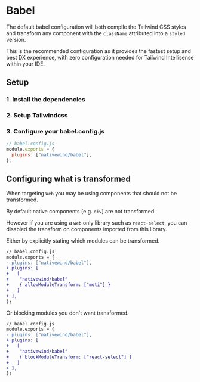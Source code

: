 
# Babel

The default babel configuration will both compile the Tailwind CSS styles and transform any component with the `className` attributed into a `styled` version.

This is the recommended configuration as it provides the fastest setup and best DX experience, with zero configuration needed for Tailwind Intellisense within your IDE.

## Setup

### 1. Install the dependencies

<Dependencies />

### 2. Setup Tailwindcss

<Tailwind />

### 3. Configure your babel.config.js

```js
// babel.config.js
module.exports = {
  plugins: ["nativewind/babel"],
};
```

<StartCoding />

## Configuring what is transformed

When targeting `Web` you may be using components that should not be transformed.

By default native components (e.g. `div`) are not transformed.

However if you are using a `web` only library such as `react-select`, you can disabled the transform on components imported from this library.

Either by explicitly stating which modules can be transformed.

```diff
// babel.config.js
module.exports = {
- plugins: ["nativewind/babel"],
+ plugins: [
+   [
+    "nativewind/babel"
+    { allowModuleTransform: ["moti"] }
+   ]
+ ],
};
```

Or blocking modules you don't want transformed.

```diff
// babel.config.js
module.exports = {
- plugins: ["nativewind/babel"],
+ plugins: [
+   [
+    "nativewind/babel"
+    { blockModuleTransform: ["react-select"] }
+   ]
+ ],
};
```
